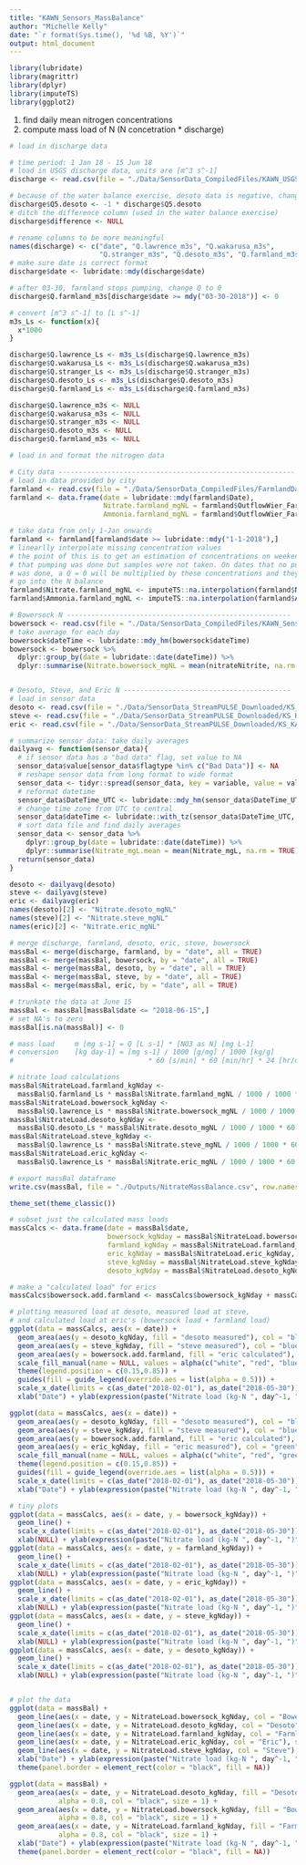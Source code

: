 ```yaml
---
title: "KAWN_Sensors_MassBalance"
author: "Michelle Kelly"
date: "`r format(Sys.time(), '%d %B, %Y')`"
output: html_document
---
```


```r
library(lubridate)
library(magrittr)
library(dplyr)
library(imputeTS)
library(ggplot2)
```

1. find daily mean nitrogen concentrations
2. compute mass load of N (N concetration * discharge)

```r
# load in discharge data

# time period: 1 Jan 18 - 15 Jun 18
# load in USGS discharge data, units are [m^3 s^-1]
discharge <- read.csv(file = "./Data/SensorData_CompiledFiles/KAWN_USGSDischarge_dailymeans.csv")

# because of the water balance exercise, desoto data is negative, change the sign
discharge$Q5.desoto <- -1 * discharge$Q5.desoto
# ditch the difference column (used in the water balance exercise)
discharge$difference <- NULL

# rename columns to be more meaningful
names(discharge) <- c("date", "Q.lawrence_m3s", "Q.wakarusa_m3s", 
                      "Q.stranger_m3s", "Q.desoto_m3s", "Q.farmland_m3s")
# make sure date is correct format
discharge$date <- lubridate::mdy(discharge$date)

# after 03-30, farmland stops pumping, change Q to 0
discharge$Q.farmland_m3s[discharge$date >= mdy("03-30-2018")] <- 0

# convert [m^3 s^-1] to [L s^-1]
m3s_Ls <- function(x){
  x*1000
}

discharge$Q.lawrence_Ls <- m3s_Ls(discharge$Q.lawrence_m3s)
discharge$Q.wakarusa_Ls <- m3s_Ls(discharge$Q.wakarusa_m3s)
discharge$Q.stranger_Ls <- m3s_Ls(discharge$Q.stranger_m3s)
discharge$Q.desoto_Ls <- m3s_Ls(discharge$Q.desoto_m3s)
discharge$Q.farmland_Ls <- m3s_Ls(discharge$Q.farmland_m3s)

discharge$Q.lawrence_m3s <- NULL
discharge$Q.wakarusa_m3s <- NULL
discharge$Q.stranger_m3s <- NULL
discharge$Q.desoto_m3s <- NULL
discharge$Q.farmland_m3s <- NULL
```

```r
# load in and format the nitrogen data

# City data ----------------------------------------------------------
# load in data provided by city
farmland <- read.csv(file = "./Data/SensorData_CompiledFiles/FarmlandDailyReport_CityofLawrence_MCK.csv")
farmland <- data.frame(date = lubridate::mdy(farmland$Date),
                       Nitrate.farmland_mgNL = farmland$OutflowWier_Farmland001A1_NitrateNitrite_mgN.L,
                       Ammonia.farmland_mgNL = farmland$OutflowWier_Farmland001A1_Ammonia_mgN.L)

# take data from only 1-Jan onwards
farmland <- farmland[farmland$date >= lubridate::mdy("1-1-2018"),]
# linearlly interpolate missing concentration values
# the point of this is to get an estimation of concentrations on weekends
# that pumping was done but samples were not taken. On dates that no pumping
# was done, a Q = 0 will be multiplied by these concentrations and they won't
# go into the N balance
farmland$Nitrate.farmland_mgNL <- imputeTS::na.interpolation(farmland$Nitrate.farmland_mgNL)
farmland$Ammonia.farmland_mgNL <- imputeTS::na.interpolation(farmland$Ammonia.farmland_mgNL)

# Bowersock N -------------------------------------------------------
bowersock <- read.csv(file = "./Data/SensorData_CompiledFiles/KAWN_SensorData_Bowersock.csv")
# take average for each day
bowersock$dateTime <- lubridate::mdy_hm(bowersock$dateTime)
bowersock <- bowersock %>%
  dplyr::group_by(date = lubridate::date(dateTime)) %>%
  dplyr::summarise(Nitrate.bowersock_mgNL = mean(nitrateNitrite, na.rm = TRUE))


# Desoto, Steve, and Eric N -----------------------------------------
# load in sensor data
desoto <- read.csv(file = "./Data/SensorData_StreamPULSE_Downloaded/KS_KANSASR_sensorData.csv")
steve <- read.csv(file = "./Data/SensorData_StreamPULSE_Downloaded/KS_KANSASRFALLLEAF_sensorData.csv")
eric <- read.csv(file = "./Data/SensorData_StreamPULSE_Downloaded/KS_KANSASREASTLAWRENCE_sensorData.csv")

# summarize sensor data: take daily averages
dailyavg <- function(sensor_data){
  # if sensor data has a "bad data" flag, set value to NA
  sensor_data$value[sensor_data$flagtype %in% c("Bad Data")] <- NA
  # reshape sensor data from long format to wide format
  sensor_data <- tidyr::spread(sensor_data, key = variable, value = value)
  # reformat datetime
  sensor_data$DateTime_UTC <- lubridate::mdy_hm(sensor_data$DateTime_UTC)
  # change time zone from UTC to central
  sensor_data$dateTime <- lubridate::with_tz(sensor_data$DateTime_UTC, tzone = "America/Chicago")
  # sort data file and find daily averages
  sensor_data <- sensor_data %>%
    dplyr::group_by(date = lubridate::date(dateTime)) %>% 
    dplyr::summarise(Nitrate_mgL.mean = mean(Nitrate_mgL, na.rm = TRUE))
  return(sensor_data)
}

desoto <- dailyavg(desoto)
steve <- dailyavg(steve)
eric <- dailyavg(eric)
names(desoto)[2] <- "Nitrate.desoto_mgNL"
names(steve)[2] <- "Nitrate.steve_mgNL"
names(eric)[2] <- "Nitrate.eric_mgNL"
```

```r
# merge discharge, farmland, desoto, eric, steve, bowersock
massBal <- merge(discharge, farmland, by = "date", all = TRUE)
massBal <- merge(massBal, bowersock, by = "date", all = TRUE)
massBal <- merge(massBal, desoto, by = "date", all = TRUE)
massBal <- merge(massBal, steve, by = "date", all = TRUE)
massBal <- merge(massBal, eric, by = "date", all = TRUE)

# trunkate the data at June 15
massBal <- massBal[massBal$date <= "2018-06-15",]
# set NA's to zero
massBal[is.na(massBal)] <- 0

# mass load     m [mg s-1] = Q [L s-1] * [NO3 as N] [mg L-1]
# conversion    [kg day-1] = [mg s-1] / 1000 [g/mg] / 1000 [kg/g] 
#                                 * 60 [s/min] * 60 [min/hr] * 24 [hr/day]

# nitrate load calculations
massBal$NitrateLoad.farmland_kgNday <- 
  massBal$Q.farmland_Ls * massBal$Nitrate.farmland_mgNL / 1000 / 1000 * 60 * 60 * 24
massBal$NitrateLoad.bowersock_kgNday <- 
  massBal$Q.lawrence_Ls * massBal$Nitrate.bowersock_mgNL / 1000 / 1000 * 60 * 60 * 24
massBal$NitrateLoad.desoto_kgNday <- 
  massBal$Q.desoto_Ls * massBal$Nitrate.desoto_mgNL / 1000 / 1000 * 60 * 60 * 24
massBal$NitrateLoad.steve_kgNday <- 
  massBal$Q.lawrence_Ls * massBal$Nitrate.steve_mgNL / 1000 / 1000 * 60 * 60 * 24
massBal$NitrateLoad.eric_kgNday <- 
  massBal$Q.lawrence_Ls * massBal$Nitrate.eric_mgNL / 1000 / 1000 * 60 * 60 * 24

# export massBal dataframe
write.csv(massBal, file = "./Outputs/NitrateMassBalance.csv", row.names = FALSE)
```

```r
theme_set(theme_classic())

# subset just the calculated mass loads
massCalcs <- data.frame(date = massBal$date,
                        bowersock_kgNday = massBal$NitrateLoad.bowersock_kgNday,
                        farmland_kgNday = massBal$NitrateLoad.farmland_kgNday,
                        eric_kgNday = massBal$NitrateLoad.eric_kgNday,
                        steve_kgNday = massBal$NitrateLoad.steve_kgNday,
                        desoto_kgNday = massBal$NitrateLoad.desoto_kgNday)

# make a "calculated load" for erics
massCalcs$bowersock.add.farmland <- massCalcs$bowersock_kgNday + massCalcs$farmland_kgNday

# plotting measured load at desoto, measured load at steve, 
# and calculated load at eric's (bowersock load + farmland load)
ggplot(data = massCalcs, aes(x = date)) +
  geom_area(aes(y = desoto_kgNday, fill = "desoto measured"), col = "black") +
  geom_area(aes(y = steve_kgNday, fill = "steve measured"), col = "blue") +
  geom_area(aes(y = bowersock.add.farmland, fill = "eric calculated"), col = "red") +
  scale_fill_manual(name = NULL, values = alpha(c("white", "red", "blue"), 0.5)) +
  theme(legend.position = c(0.15,0.85)) +
  guides(fill = guide_legend(override.aes = list(alpha = 0.5))) +
  scale_x_date(limits = c(as_date("2018-02-01"), as_date("2018-05-30"))) +
  xlab("Date") + ylab(expression(paste("Nitrate load (kg-N ", day^-1, ")")))

ggplot(data = massCalcs, aes(x = date)) +
  geom_area(aes(y = desoto_kgNday, fill = "desoto measured"), col = "black") +
  geom_area(aes(y = steve_kgNday, fill = "steve measured"), col = "blue") +
  geom_area(aes(y = bowersock.add.farmland, fill = "eric calculated"), col = "red") +
  geom_area(aes(y = eric_kgNday, fill = "eric measured"), col = "green") +
  scale_fill_manual(name = NULL, values = alpha(c("white", "red", "green","blue"), 0.5)) +
  theme(legend.position = c(0.15,0.85)) +
  guides(fill = guide_legend(override.aes = list(alpha = 0.5))) +
  scale_x_date(limits = c(as_date("2018-02-01"), as_date("2018-05-30"))) +
  xlab("Date") + ylab(expression(paste("Nitrate load (kg-N ", day^-1, ")")))

# tiny plots
ggplot(data = massCalcs, aes(x = date, y = bowersock_kgNday)) +
  geom_line() +
  scale_x_date(limits = c(as_date("2018-02-01"), as_date("2018-05-30"))) +
  xlab(NULL) + ylab(expression(paste("Nitrate load (kg-N ", day^-1, ")")))
ggplot(data = massCalcs, aes(x = date, y = farmland_kgNday)) +
  geom_line() +
  scale_x_date(limits = c(as_date("2018-02-01"), as_date("2018-05-30"))) +
  xlab(NULL) + ylab(expression(paste("Nitrate load (kg-N ", day^-1, ")")))
ggplot(data = massCalcs, aes(x = date, y = eric_kgNday)) +
  geom_line() +
  scale_x_date(limits = c(as_date("2018-02-01"), as_date("2018-05-30"))) +
  xlab(NULL) + ylab(expression(paste("Nitrate load (kg-N ", day^-1, ")")))
ggplot(data = massCalcs, aes(x = date, y = steve_kgNday)) +
  geom_line() +
  scale_x_date(limits = c(as_date("2018-02-01"), as_date("2018-05-30"))) +
  xlab(NULL) + ylab(expression(paste("Nitrate load (kg-N ", day^-1, ")")))
ggplot(data = massCalcs, aes(x = date, y = desoto_kgNday)) +
  geom_line() +
  scale_x_date(limits = c(as_date("2018-02-01"), as_date("2018-05-30"))) +
  xlab(NULL) + ylab(expression(paste("Nitrate load (kg-N ", day^-1, ")")))


# plot the data
ggplot(data = massBal) +
  geom_line(aes(x = date, y = NitrateLoad.bowersock_kgNday, col = "Bower"), size = 1.2) +
  geom_line(aes(x = date, y = NitrateLoad.desoto_kgNday, col = "Desoto"), size = 1.2) +
  geom_line(aes(x = date, y = NitrateLoad.farmland_kgNday, col = "Farmland"), size = 1.2) +
  geom_line(aes(x = date, y = NitrateLoad.eric_kgNday, col = "Eric"), size = 1.2) +
  geom_line(aes(x = date, y = NitrateLoad.steve_kgNday, col = "Steve"), size = 1.2) +
  xlab("Date") + ylab(expression(paste("Nitrate load (kg-N ", day^-1, ")"))) +
  theme(panel.border = element_rect(color = "black", fill = NA))

ggplot(data = massBal) +
  geom_area(aes(x = date, y = NitrateLoad.desoto_kgNday, fill = "Desoto"), 
            alpha = 0.8, col = "black", size = 1) +
  geom_area(aes(x = date, y = NitrateLoad.bowersock_kgNday, fill = "Bowersock"), 
            alpha = 0.8, col = "black", size = 1) +
  geom_area(aes(x = date, y = NitrateLoad.farmland_kgNday, fill = "Farmland"), 
            alpha = 0.8, col = "black", size = 1) +
  xlab("Date") + ylab(expression(paste("Nitrate load (kg-N ", day^-1, ")"))) +
  theme(panel.border = element_rect(color = "black", fill = NA))
```
